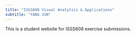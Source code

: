 ```yaml
---
title: "ISSS608 Visual Analytics & Applications"
subtitle: "YANG JUN"
---
```


This is a student website for ISSS608 exercise submissions.
